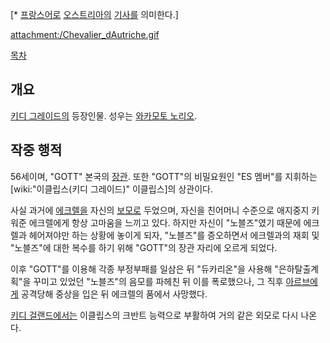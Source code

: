 {{{+1 シュバリエ・ドートリッシュ / Chevalier d'Autriche }}}[* [[프랑스어]]로 [[오스트리아]]의 [[기사]]를 의미한다.]

attachment:/Chevalier_dAutriche.gif

[[목차]]

== 개요 ==
[[키디 그레이드]]의 등장인물. 성우는 [[와카모토 노리오]].

== 작중 행적 ==
56세이며, "GOTT" 본국의 [[장관]]. 또한 "GOTT"의 비밀요원인 "ES 멤버"를 지휘하는 [wiki:"이클립스(키디 그레이드)" 이클립스]의 상관이다.

사실 과거에 [[에크렐]]을 자신의 [[보모]]로 두었으며, 자신을 친어머니 수준으로 애지중지 키워준 에크렐에게 항상 고마움을 느끼고 있다. 하지만 자신이 "노블즈"였기 때문에 에크렐과 헤어져야만 하는 상황에 놓이게 되자, "노블즈"를 증오하면서 에크렐과의 재회 및 "노블즈"에 대한 복수를 하기 위해 "GOTT"의 장관 자리에 오르게 되었다.

이후 "GOTT"를 이용해 각종 부정부패를 일삼은 뒤 "듀카리온"을 사용해 "은하탈출계획"을 꾸미고 있었던 "노블즈"의 음모를 파헤친 뒤 이를 폭로했으나, 그 직후 [[아르브]]에게 공격당해 중상을 입은 뒤 에크렐의 품에서 사망했다.

[[키디 걸랜드]]에서는 이클립스의 크반트 능력으로 부활하여 거의 같은 외모로 다시 나온다.
